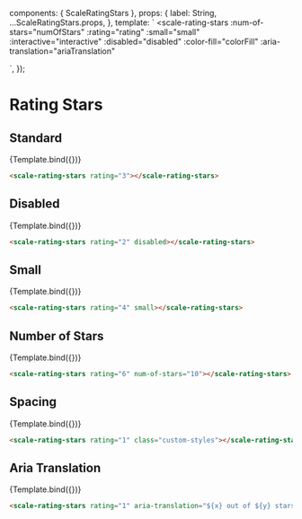 
<Meta
  title="Beta Components/Rating Stars"
  component={ScaleRatingStars}
  argTypes={{}}
/>

  components: { ScaleRatingStars },
  props: {
    label: String,
    ...ScaleRatingStars.props,
  },
  template: `
  <scale-rating-stars
    :num-of-stars="numOfStars"
    :rating="rating"
    :small="small"
    :interactive="interactive"
    :disabled="disabled"
    :color-fill="colorFill"
    :aria-translation="ariaTranslation"
  >
  </scale-rating-stars>
    `,
});

# Rating Stars

## Standard

<Canvas withSource="none">
  <Story
    name="Standard"
    args={{
      rating: 3,
    }}
  >
    {Template.bind({})}
  </Story>
</Canvas>

<ArgsTable story="Standard" />

```html
<scale-rating-stars rating="3"></scale-rating-stars>
```

## Disabled

<Canvas withSource="none">
  <Story
    name="Disabled"
    args={{
      disabled: true,
      rating: 2
    }}
  >
    {Template.bind({})}
  </Story>
</Canvas>

```html
<scale-rating-stars rating="2" disabled></scale-rating-stars>
```

## Small

<Canvas withSource="none">
  <Story
    name="Small"
    args={{
      rating: 4,
      small: true
    }}
  >
    {Template.bind({})}
  </Story>
</Canvas>

```html
<scale-rating-stars rating="4" small></scale-rating-stars>
```

## Number of Stars

<Canvas withSource="none">
  <Story
    name="Number of Stars"
    args={{
      rating: 6,
      numOfStars: 10
    }}
  >
    {Template.bind({})}
  </Story>
</Canvas>

```html
<scale-rating-stars rating="6" num-of-stars="10"></scale-rating-stars>
```

## Spacing

<Canvas withSource="none">
  <Story
    name="Spacing"
    args={{
      rating: 1
    }}
  >
    {Template.bind({})}
  </Story>
</Canvas>

```html
<scale-rating-stars rating="1" class="custom-styles"></scale-rating-stars>
```

## Aria Translation

<Canvas withSource="none">
  <Story
    name="Aria Translation"
    args={{
      rating: 1,
      ariaTranslation: "${x} out of ${y} stars",
    }}
  >
    {Template.bind({})}
  </Story>
</Canvas>

```html
<scale-rating-stars rating="1" aria-translation="${x} out of ${y} stars"></scale-rating-stars>
```
